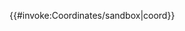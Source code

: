 <includeonly>{{#invoke:Coordinates/sandbox|coord}}</includeonly><noinclude>
{{Documentation}}
</noinclude>
